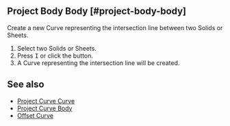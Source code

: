 
## Project Body Body [#project-body-body]

<Reference shortcut="" command="Project Body Body" button="" />

Create a new Curve representing the intersection line between two Solids or Sheets.

1. Select two Solids or Sheets.
2. Press <kbd>I</kbd> or click the button.
3. A Curve representing the intersection line will be created.

## See also
- [Project Curve Curve](./project-curve-curve)
- [Project Curve Body](./project-curve-body)
- [Offset Curve](./offset-curve)







